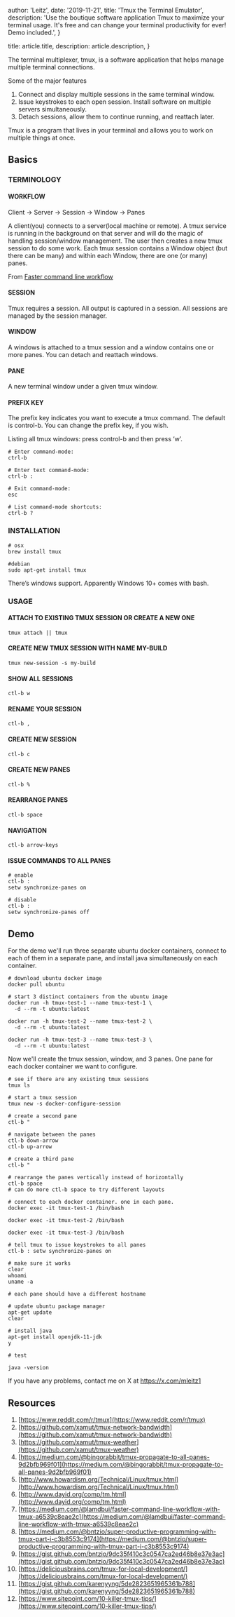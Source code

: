 
  author: 'Leitz',
  date: '2019-11-21',
  title: 'Tmux the Terminal Emulator',
  description:
    'Use the boutique software application Tmux to maximize your terminal usage. It\'s free and can change your terminal productivity for ever! Demo included.',
}

  title: article.title,
  description: article.description,
}


The terminal multiplexer, tmux, is a software application that helps manage multiple terminal connections.

Some of the major features

 1. Connect and display multiple sessions in the same terminal window.
 2. Issue keystrokes to each open session. Install software on multiple servers simultaneously.
 3. Detach sessions, allow them to continue running, and reattach later.

Tmux is a program that lives in your terminal and allows you to work on multiple things at once.

## Basics

### TERMINOLOGY

#### WORKFLOW

Client → Server → Session → Window → Panes

A client(you) connects to a server(local machine or remote). A tmux service is running in the background on that server and will do the magic of handling session/window management. The user then creates a new tmux session to do some work. Each tmux session contains a Window object (but there can be many) and within each Window, there are one (or many) panes.

From [Faster command line workflow](https://medium.com/@lamdbui/faster-command-line-workflow-with-tmux-a6539c8eae2c)

#### SESSION

Tmux requires a session. All output is captured in a session. All sessions are managed by the session manager.

#### WINDOW

A windows is attached to a tmux session and a window contains one or more panes. You can detach and reattach windows.

#### PANE

A new terminal window under a given tmux window.

#### PREFIX KEY

The prefix key indicates you want to execute a tmux command. The default is control-b. You can change the prefix key, if you wish.

Listing all tmux windows: press control-b and then press ‘w’.

```
# Enter command-mode:
ctrl-b

# Enter text command-mode:
ctrl-b :

# Exit command-mode:
esc

# List command-mode shortcuts:
ctrl-b ?
```

### INSTALLATION

```
# osx
brew install tmux
```

```
#debian
sudo apt-get install tmux
```

There’s windows support. Apparently Windows 10+ comes with bash.

### USAGE

#### ATTACH TO EXISTING TMUX SESSION OR CREATE A NEW ONE

```
tmux attach || tmux
```

#### CREATE NEW TMUX SESSION WITH NAME MY-BUILD

```
tmux new-session -s my-build
```

#### SHOW ALL SESSIONS

```
ctl-b w
```

#### RENAME YOUR SESSION

```
ctl-b ,
```

#### CREATE NEW SESSION

```
ctl-b c
```

#### CREATE NEW PANES


```
ctl-b %
```

#### REARRANGE PANES


```
ctl-b space
```

#### NAVIGATION

```
ctl-b arrow-keys
```

#### ISSUE COMMANDS TO ALL PANES

```
# enable
ctl-b :
setw synchronize-panes on

# disable
ctl-b :
setw synchronize-panes off
```


## Demo

For the demo we'll run three separate ubuntu docker containers, connect to each of them in a separate pane, and install java simultaneously on each container.

```
# download ubuntu docker image
docker pull ubuntu

# start 3 distinct containers from the ubuntu image
docker run -h tmux-test-1 --name tmux-test-1 \
  -d --rm -t ubuntu:latest

docker run -h tmux-test-2 --name tmux-test-2 \
  -d --rm -t ubuntu:latest

docker run -h tmux-test-3 --name tmux-test-3 \
  -d --rm -t ubuntu:latest
```


Now we'll create the tmux session, window, and 3 panes. One pane for each docker container we want to configure.

```
# see if there are any existing tmux sessions
tmux ls

# start a tmux session
tmux new -s docker-configure-session

# create a second pane
ctl-b "

# navigate between the panes
ctl-b down-arrow
ctl-b up-arrow

# create a third pane
ctl-b "

# rearrange the panes vertically instead of horizontally
ctl-b space
# can do more ctl-b space to try different layouts

# connect to each docker container. one in each pane.
docker exec -it tmux-test-1 /bin/bash

docker exec -it tmux-test-2 /bin/bash

docker exec -it tmux-test-3 /bin/bash

# tell tmux to issue keystrokes to all panes
ctl-b : setw synchronize-panes on

# make sure it works
clear
whoami
uname -a

# each pane should have a different hostname

# update ubuntu package manager
apt-get update
clear

# install java
apt-get install openjdk-11-jdk
y

# test

java -version
```

If you have any problems, contact me on X at https://x.com/mleitz1

## Resources

 1. [https://www.reddit.com/r/tmux](https://www.reddit.com/r/tmux)
 2. [https://github.com/xamut/tmux-network-bandwidth](https://github.com/xamut/tmux-network-bandwidth)
 3. [https://github.com/xamut/tmux-weather](https://github.com/xamut/tmux-weather)
 4. [https://medium.com/@bingorabbit/tmux-propagate-to-all-panes-9d2bfb969f01](https://medium.com/@bingorabbit/tmux-propagate-to-all-panes-9d2bfb969f01)
 5. [http://www.howardism.org/Technical/Linux/tmux.html](http://www.howardism.org/Technical/Linux/tmux.html)
 6. [http://www.dayid.org/comp/tm.html](http://www.dayid.org/comp/tm.html)
 7. [https://medium.com/@lamdbui/faster-command-line-workflow-with-tmux-a6539c8eae2c](https://medium.com/@lamdbui/faster-command-line-workflow-with-tmux-a6539c8eae2c)
 8. [https://medium.com/@bntzio/super-productive-programming-with-tmux-part-i-c3b8553c9174](https://medium.com/@bntzio/super-productive-programming-with-tmux-part-i-c3b8553c9174)
 9. [https://gist.github.com/bntzio/9dc35f410c3c0547ca2ed46b8e37e3ac](https://gist.github.com/bntzio/9dc35f410c3c0547ca2ed46b8e37e3ac)
 10. [https://deliciousbrains.com/tmux-for-local-development/](https://deliciousbrains.com/tmux-for-local-development/)
 11. [https://gist.github.com/karenyyng/5de2823651965361b788](https://gist.github.com/karenyyng/5de2823651965361b788)
 12. [https://www.sitepoint.com/10-killer-tmux-tips/](https://www.sitepoint.com/10-killer-tmux-tips/)